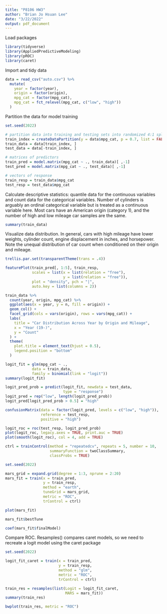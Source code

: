 ```yaml
---
title: "P8106 HW3"
author: "Brian Jo Hsuan Lee"
date: "3/22/2022"
output: pdf_document
---
```


Load packages

```r
library(tidyverse)
library(AppliedPredictiveModeling)
library(pROC)
library(caret)
```

Import and tidy data

```r
data = read_csv("auto.csv") %>% 
  mutate(
    year = factor(year),
    origin = factor(origin),
    mpg_cat = factor(mpg_cat),
    mpg_cat = fct_relevel(mpg_cat, c("low", "high"))
  )
```

Partition the data for model training

```r
set.seed(2022)

# partition data into training and testing sets into randomized 4:1 splits
train_index = createDataPartition(y = data$mpg_cat, p = 0.7, list = FALSE)
train_data = data[train_index, ]
test_data = data[-train_index, ]

# matrices of predictors 
train_pred = model.matrix(mpg_cat ~ ., train_data)[ ,-1]
test_pred = model.matrix(mpg_cat ~ ., test_data)[ ,-1]

# vectors of response
train_resp = train_data$mpg_cat
test_resp = test_data$mpg_cat
```

Calculate descriptive statistics: quantile data for the continuous variables and count data for the categorical variables.
Number of cylinders is arguably an ordinal categorical variable but is treated as a continuous variable here. Most cars have an American origin (category 1), and the number of high and low mileage car samples are the same.

```r
summary(train_data)
```

Visualize data distribution. In general, cars with high mileage have lower weights, cylinder count, engine displacement in inches, and horsepower. Note the unequal distribution of car count when conditioned on their origin and mileage. 

```r
trellis.par.set(transparentTheme(trans = .4))

featurePlot(train_pred[, 1:5], train_resp,
            scales = list(x = list(relation = "free"), 
                          y = list(relation = "free")),
            plot = "density", pch = "|", 
            auto.key = list(columns = 2))

train_data %>% 
  count(year, origin, mpg_cat) %>% 
  ggplot(aes(x = year, y = n, fill = origin)) + 
  geom_col() +
  facet_grid(cols = vars(origin), rows = vars(mpg_cat)) +
  labs(
    title = "Car Distribution Across Year by Origin and Mileage",
    x = "Year (19-)",
    y = "Count"
  ) +
  theme(
    plot.title = element_text(hjust = 0.5),
    legend.position = "bottom"
  )
```

```r
logit_fit = glm(mpg_cat ~ ., 
            data = train_data, 
            family = binomial(link = "logit"))
summary(logit_fit)
```

```r
logit_pred_prob = predict(logit_fit, newdata = test_data,
                          type = "response")
logit_pred = rep("low", length(logit_pred_prob))
logit_pred[logit_pred_prob > 0.5] = "high"

confusionMatrix(data = factor(logit_pred, levels = c("low", "high")),
                reference = test_resp,
                positive = "high")
```

```r
logit_roc = roc(test_resp, logit_pred_prob)
plot(logit_roc, legacy.axes = TRUE, print.auc = TRUE) 
plot(smooth(logit_roc), col = 4, add = TRUE)
```

```r
ctrl = trainControl(method = "repeatedcv", repeats = 5, number = 10,
                    summaryFunction = twoClassSummary,
                    classProbs = TRUE)
```

```r
set.seed(2022)

mars_grid = expand.grid(degree = 1:3, nprune = 2:20)
mars_fit = train(x = train_pred,
                 y = train_resp,
                 method = "earth",
                 tuneGrid = mars_grid,
                 metric = "ROC",
                 trControl = ctrl)

plot(mars_fit)

mars_fit$bestTune

coef(mars_fit$finalModel) 
```

Compare ROC. Resamples() compares caret models, so we need to recreate a logit model using the caret package 
```r
set.seed(2022)

logit_fit_caret = train(x = train_pred,
                        y = train_resp,
                        method = "glm",
                        metric = "ROC",
                        trControl = ctrl)

train_res = resamples(list(Logit = logit_fit_caret, 
                           MARS = mars_fit))
summary(train_res)

bwplot(train_res, metric = "ROC")
```

